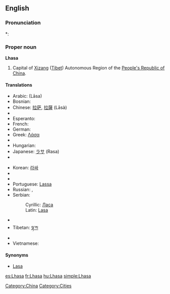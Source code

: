 ==English==
{{wikipedia}}

===Pronunciation===
*: {{rhymes|ɑːsə}}

===Proper noun===
{{en-proper noun}}
'''Lhasa'''

# Capital of [[Xizang]] ([[Tibet]]) Autonomous Region of the [[People's Republic of China]].

====Translations====
{{trans-top|Capital of Xizang (Tibet)}}
* Arabic: {{Arab|[[لاسا]]}} (Lāsa)
* Bosnian: {{t-|bs|Lasa|f}}
* Chinese: [[拉萨]], [[拉薩]] (Lāsà)
* {{trreq|Dzongkha}}
* Esperanto: {{t|eo|Lasao|xs=Esperanto}}
* French: {{t+|fr|Lhassa}}
* German: {{t-|de|Lhasa}}
* Greek: [[Λάσα]]
* {{trreq|Hindi}}
* Hungarian: {{t+|hu|Lhásza}}
* Japanese: [[ラサ]] (Rasa)
* {{trreq|Kashmiri}}
{{trans-mid}}
* Korean: [[라싸]]
* {{trreq|Mongolian}}
* {{trreq|Nepali}}
* Portuguese: [[Lassa]]
* Russian: {{t-|ru|Лхаса|f|tr=Lχása|sc=Cyrl}}, {{t-|ru|Ласа|f|tr=Lása|sc=Cyrl}}
* Serbian:
*: Cyrillic: [[Ласа#Serbian|Ласа]] {{f}}
*: Latin: [[Lasa#Serbian|Lasa]] {{f}}
* {{trreq|Thai}}
* Tibetan: [[ལྷ་ས]]
* {{trreq|Urdu}}
* Vietnamese: {{t-|vi|Lhasa|xs=Vietnamese}}
{{trans-bottom}}

====Synonyms====
* [[Lasa]]

[[Category:China]]
[[Category:Cities]]

[[es:Lhasa]]
[[fr:Lhasa]]
[[hu:Lhasa]]
[[simple:Lhasa]]